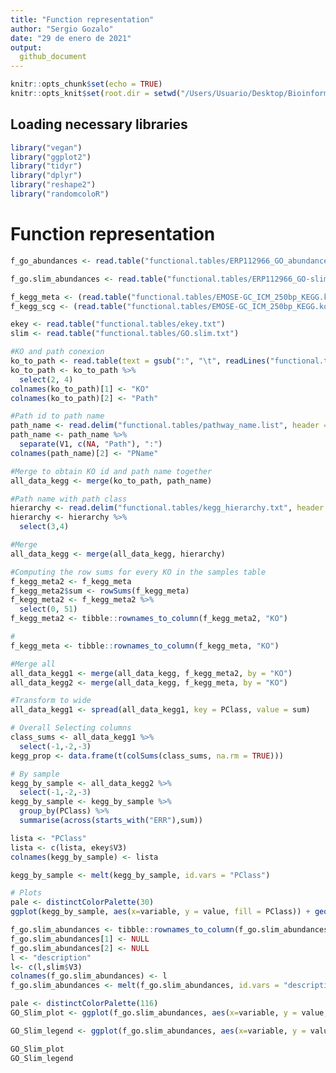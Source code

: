 ---
title: "Function representation"
author: "Sergio Gozalo"
date: "29 de enero de 2021"
output: 
  github_document
---

```{r setup, include=FALSE}
knitr::opts_chunk$set(echo = TRUE)
knitr::opts_knit$set(root.dir = setwd("/Users/Usuario/Desktop/Bioinformatica/Practicas/Practicas/Analysis/"))
```

## Loading necessary libraries

```{r}
library("vegan")
library("ggplot2")
library("tidyr")
library("dplyr")
library("reshape2")
library("randomcoloR")
```
# Function representation

```{r}
f_go_abundances <- read.table("functional.tables/ERP112966_GO_abundances_v4.1.tsv", header = TRUE, row.names = 1, sep ="\t")

f_go.slim_abundances <- read.table("functional.tables/ERP112966_GO-slim_abundances_v4.1.tsv", header = TRUE, row.names = 1, sep ="\t")

f_kegg_meta <- (read.table("functional.tables/EMOSE-GC_ICM_250bp_KEGG.ko.lengthNorm.metaGsizeNorm.counts.tbl", header = TRUE, sep = "\t", row.names = 1))
f_kegg_scg <- (read.table("functional.tables/EMOSE-GC_ICM_250bp_KEGG.ko.lengthNorm.SCGnorm.counts.tbl", header = TRUE, sep = "\t", row.names = 1))

ekey <- read.table("functional.tables/ekey.txt")
slim <- read.table("functional.tables/GO.slim.txt")
```

```{r}
#KO and path conexion
ko_to_path <- read.table(text = gsub(":", "\t", readLines("functional.tables/ko_pathway.list")))
ko_to_path <- ko_to_path %>%
  select(2, 4)
colnames(ko_to_path)[1] <- "KO"
colnames(ko_to_path)[2] <- "Path"

#Path id to path name
path_name <- read.delim("functional.tables/pathway_name.list", header = FALSE)
path_name <- path_name %>%
  separate(V1, c(NA, "Path"), ":")
colnames(path_name)[2] <- "PName"

#Merge to obtain KO id and path name together
all_data_kegg <- merge(ko_to_path, path_name)

#Path name with path class
hierarchy <- read.delim("functional.tables/kegg_hierarchy.txt", header = TRUE)
hierarchy <- hierarchy %>%
  select(3,4)

#Merge
all_data_kegg <- merge(all_data_kegg, hierarchy)

#Computing the row sums for every KO in the samples table
f_kegg_meta2 <- f_kegg_meta
f_kegg_meta2$sum <- rowSums(f_kegg_meta)
f_kegg_meta2 <- f_kegg_meta2 %>%
  select(0, 51)
f_kegg_meta2 <- tibble::rownames_to_column(f_kegg_meta2, "KO")

#
f_kegg_meta <- tibble::rownames_to_column(f_kegg_meta, "KO")

#Merge all
all_data_kegg1 <- merge(all_data_kegg, f_kegg_meta2, by = "KO")
all_data_kegg2 <- merge(all_data_kegg, f_kegg_meta, by = "KO")

#Transform to wide
all_data_kegg1 <- spread(all_data_kegg1, key = PClass, value = sum)

# Overall Selecting columns
class_sums <- all_data_kegg1 %>%
  select(-1,-2,-3)
kegg_prop <- data.frame(t(colSums(class_sums, na.rm = TRUE)))

# By sample
kegg_by_sample <- all_data_kegg2 %>%
  select(-1,-2,-3)
kegg_by_sample <- kegg_by_sample %>%
  group_by(PClass) %>%
  summarise(across(starts_with("ERR"),sum))

lista <- "PClass"
lista <- c(lista, ekey$V3)
colnames(kegg_by_sample) <- lista
```

```{r, dpi=300}
kegg_by_sample <- melt(kegg_by_sample, id.vars = "PClass")

# Plots
pale <- distinctColorPalette(30)
ggplot(kegg_by_sample, aes(x=variable, y = value, fill = PClass)) + geom_bar(position = "fill", stat = "identity") + theme(text = element_text(size = 7), axis.text.x = element_text(size = 5, angle = 90, vjust = 0.5, hjust=1), legend.key.size = unit(0.3, "cm")) + labs(x = NULL, y = NULL, fill = "KEGG class") + guides(fill=guide_legend(ncol=1)) + scale_fill_manual(values = pale)
```


```{r}
f_go.slim_abundances <- tibble::rownames_to_column(f_go.slim_abundances, "GO")
f_go.slim_abundances[1] <- NULL
f_go.slim_abundances[2] <- NULL
l <- "description"
l<- c(l,slim$V3)
colnames(f_go.slim_abundances) <- l
f_go.slim_abundances <- melt(f_go.slim_abundances, id.vars = "description")

```

```{r, dpi=300}
pale <- distinctColorPalette(116)
GO_Slim_plot <- ggplot(f_go.slim_abundances, aes(x=variable, y = value, fill = description)) + geom_bar(position = "fill", stat = "identity") + theme(text = element_text(size = 7), axis.text.x = element_text(size = 5, angle = 90, vjust = 0.5, hjust=1), legend.position = "none")  + scale_fill_manual(values = pale) + labs(x = NULL, y = NULL)

GO_Slim_legend <- ggplot(f_go.slim_abundances, aes(x=variable, y = value, fill = description)) + geom_bar(position = "fill", stat = "identity") + theme(text = element_text(size = 7), axis.text.x = element_text(size = 5, angle = 90, vjust = 0.5, hjust=1), legend.key.size = unit(0.3, "cm"), plot.margin = unit(c(1,1,1,1.6), "cm")) + labs(x = NULL, y = NULL, fill = "GO-Slim metagneomics") + guides(fill=guide_legend(ncol=4)) + scale_fill_manual(values = pale)

GO_Slim_plot
GO_Slim_legend
```


```{r}

```






